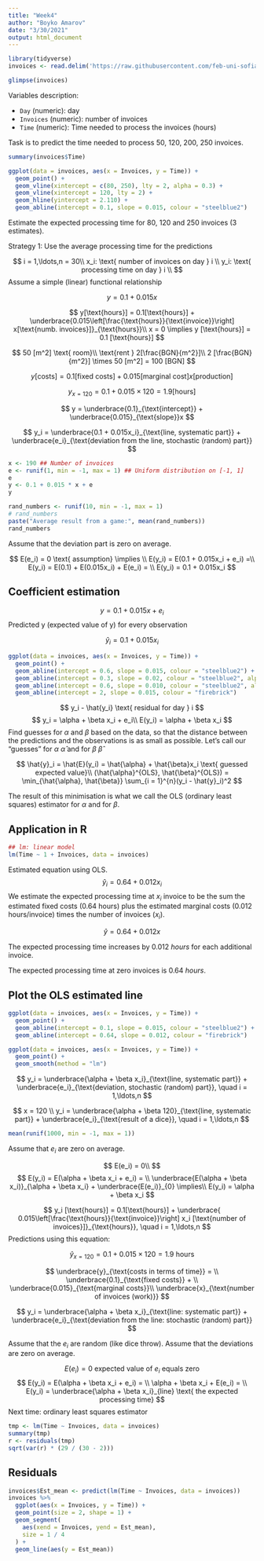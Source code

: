 ```yaml
---
title: "Week4"
author: "Boyko Amarov"
date: "3/30/2021"
output: html_document
---
```


```r
library(tidyverse)
invoices <- read.delim('https://raw.githubusercontent.com/feb-uni-sofia/econometrics2020-solutions/master/data/invoices.txt')
```


```r
glimpse(invoices)
```

Variables description:

- `Day` (numeric): day
- `Invoices` (numeric): number of invoices
- `Time` (numeric): Time needed to process the invoices (hours)

Task is to predict the time needed to process 50, 120, 200, 250 invoices.

```r
summary(invoices$Time)
```


```r
ggplot(data = invoices, aes(x = Invoices, y = Time)) + 
  geom_point() +
  geom_vline(xintercept = c(80, 250), lty = 2, alpha = 0.3) +
  geom_vline(xintercept = 120, lty = 2) +
  geom_hline(yintercept = 2.110) +
  geom_abline(intercept = 0.1, slope = 0.015, colour = "steelblue2")
```

Estimate the expected processing time for 80, 120 and 250 invoices (3 estimates).

Strategy 1: Use the average processing time for the predictions

$$
i = 1,\ldots,n = 30\\
x_i: \text{ number of invoices on day } i \\
y_i: \text{ processing time on day } i \\
$$
Assume a simple (linear) functional relationship

$$
y = 0.1 + 0.015x
$$



$$
y[\text{hours}] = 0.1[\text{hours}] + \underbrace{0.015\left[\frac{\text{hours}}{\text{invoice}}\right] x[\text{numb. invoices}]}_{\text{hours}}\\
x = 0 \implies y [\text{hours}] = 0.1 [\text{hours}]
$$


$$
50 [m^2] \text{ room}\\
\text{rent } 2[\frac{BGN}{m^2}]\\
2 [\frac{BGN}{m^2}] \times 50 [m^2] = 100 [BGN]
$$

$$
y[\text{costs}] = 0.1[\text{fixed costs}] + 0.015[\text{marginal cost}]x[\text{production}]
$$

$$
y_{x = 120} = 0.1 + 0.015 \times 120 = 1.9 [\text{hours}]
$$

$$
y = \underbrace{0.1}_{\text{intercept}} + \underbrace{0.015}_{\text{slope}}x
$$

$$
y_i  = \underbrace{0.1 + 0.015x_i}_{\text{line, systematic part}} + \underbrace{e_i}_{\text{deviation from the line, stochastic (random) part}}
$$


```r
x <- 190 ## Number of invoices
e <- runif(1, min = -1, max = 1) ## Uniform distribution on [-1, 1]
e
y <- 0.1 + 0.015 * x + e
y
```

```r
rand_numbers <- runif(10, min = -1, max = 1)
# rand_numbers
paste("Average result from a game:", mean(rand_numbers))
rand_numbers
```

Assume that the deviation part is zero on average.

$$
E(e_i) = 0 \text{ assumption} \implies \\
E(y_i) = E(0.1 + 0.015x_i + e_i) =\\ 
E(y_i) = E(0.1) + E(0.015x_i) + E(e_i) = \\
E(y_i) = 0.1 + 0.015x_i
$$

## Coefficient estimation

$$
y = 0.1 + 0.015x + e_i
$$
Predicted y (expected value of y) for every observation

$$
\hat{y}_i = 0.1 + 0.015x_i
$$

```r
ggplot(data = invoices, aes(x = Invoices, y = Time)) + 
  geom_point() +
  geom_abline(intercept = 0.6, slope = 0.015, colour = "steelblue2") +
  geom_abline(intercept = 0.3, slope = 0.02, colour = "steelblue2", alpha = 0.5) +
  geom_abline(intercept = 0.6, slope = 0.010, colour = "steelblue2", alpha = 0.5) +
  geom_abline(intercept = 2, slope = 0.015, colour = "firebrick")
```


$$
y_i - \hat{y_i} \text{ residual for day } i
$$
$$
y_i = \alpha + \beta x_i + e_i\\
E(y_i) = \alpha + \beta x_i
$$
Find guesses for $\alpha$ and $\beta$ based on the data, so that the distance between
the predictions and the observations is as small as possible. Let's call our
"guesses" for $\alpha$ $\hat{\alpha}$ and for $\beta$ $\hat{\beta}$

$$
\hat{y}_i = \hat{E}(y_i) = \hat{\alpha} + \hat{\beta}x_i \text{ guessed expected value}\\
(\hat{\alpha}^{OLS}, \hat{\beta}^{OLS}) = \min_{\hat{\alpha}, \hat{\beta}} \sum_{i = 1}^{n}(y_i - \hat{y}_i)^2
$$

The result of this minimisation is what we call the OLS (ordinary least squares) estimator for $\alpha$ and for $\beta$.

## Application in R

```r
## lm: linear model
lm(Time ~ 1 + Invoices, data = invoices)
```

Estimated equation using OLS.
$$
\hat{y}_i =  0.64 + 0.012 x_i
$$
We estimate the expected processing time at $x_i$ invoice to be the sum the estimated fixed costs (0.64 hours) plus the estimated marginal costs (0.012 hours/invoice) times the number of invoices ($x_i$).

$$
\hat{y} =  0.64 + 0.012 x
$$

The expected processing time increases by 0.012 *hours* for each additional invoice.

The expected processing time at zero invoices is 0.64 _hours_.

## Plot the OLS estimated line

```r
ggplot(data = invoices, aes(x = Invoices, y = Time)) + 
  geom_point() +
  geom_abline(intercept = 0.1, slope = 0.015, colour = "steelblue2") +
  geom_abline(intercept = 0.64, slope = 0.012, colour = "firebrick")
```
```r
ggplot(data = invoices, aes(x = Invoices, y = Time)) + 
  geom_point() +
  geom_smooth(method = "lm")
```

$$
y_i = \underbrace{\alpha + \beta x_i}_{\text{line, systematic part}} + \underbrace{e_i}_{\text{deviation, stochastic (random) part}}, \quad i = 1,\ldots,n
$$


$$
x = 120 \\
y_i = \underbrace{\alpha + \beta 120}_{\text{line, systematic part}} + \underbrace{e_i}_{\text{result of a dice}}, \quad i = 1,\ldots,n
$$
```r
mean(runif(1000, min = -1, max = 1))
```

Assume that $e_i$ are zero on average.

$$
E(e_i) = 0\\
$$
$$
E(y_i) = E(\alpha + \beta x_i + e_i) = \\
\underbrace{E(\alpha + \beta x_i)}_{\alpha + \beta x_i} + \underbrace{E(e_i)}_{0} \implies\\
E(y_i) = \alpha + \beta x_i
$$








$$
y_i [\text{hours}] = 0.1[\text{hours}] + \underbrace{
0.015\left[\frac{\text{hours}}{\text{invoice}}\right] x_i [\text{number of invoices}]}_{\text{hours}},
\quad i = 1,\ldots,n
$$
Predictions using this equation:

$$
\hat{y}_{x = 120} = 0.1 + 0.015 \times 120 = 1.9 \text{ hours}
$$

$$
\underbrace{y}_{\text{costs in terms of time}} = \\ 
\underbrace{0.1}_{\text{fixed costs}} + \\
\underbrace{0.015}_{\text{marginal costs}}\\ \underbrace{x}_{\text{number of invoices (work)}}
$$

$$
y_i = \underbrace{\alpha + \beta x_i}_{\text{line: systematic part}} + \underbrace{e_i}_{\text{deviation from the line: stochastic (random) part}}
$$

Assume that the $e_i$ are random (like dice throw). Assume that the deviations are zero on average.

$$
E(e_i) = 0 \text{ expected value of } e_i \text{ equals zero}
$$
$$
E(y_i) = E(\alpha + \beta x_i + e_i) = \\
\alpha + \beta x_i + E(e_i) = \\
E(y_i) = \underbrace{\alpha + \beta x_i}_{line} \text{ the expected processing time}
$$
Next time: ordinary least squares estimator



```r
tmp <- lm(Time ~ Invoices, data = invoices)
summary(tmp)
r <- residuals(tmp)
sqrt(var(r) * (29 / (30 - 2)))
```


<!-- Strategy 1: use the observed value for 120 invoices (2.5 h) as a prediction -->
<!-- Strategy 2: use the (daily) average processing time (this will overestimate low work loads (low number of invoices) and will underestimate high work loads, because there is an increasing  -->
<!-- pattern in the data: high work loads are associated with longer work time). -->

<!-- Strategy 3: use the average time to process one invoice? -->



<!-- $$ -->
<!-- y_i = \alpha + \beta x_i, \quad i = 1,\ldots,n\\ -->
<!-- \alpha = 0, \beta = 0.015\\ -->
<!-- y_i = 0 + 0.015 x_i \text{ (blue line)} -->
<!-- $$ -->
<!-- $$ -->
<!-- \text{Estimated time to process 120 invoices}\\ -->
<!-- \hat{y}_{x = 120} = 0 + 0.015 \times 120 = 1.8 \text{ hours} -->
<!-- $$ -->

<!-- $$ -->
<!-- y_i = \underbrace{\alpha + \beta x_i}_{\text{line/systematic part}} + \underbrace{e_i}_{\text{deviation from the line, stochastic (random) part}} -->
<!-- $$ -->
<!-- Assumptions about $e_i$, we assume that the deviations are zero on average. -->

<!-- $$ -->
<!-- E(e_i) = 0 \text{ zero on average} -->
<!-- $$ -->
<!-- $$ -->
<!-- \hat{y} = \alpha + \beta x -->
<!-- $$ -->

<!-- ## OLS estimator -->

<!-- Usd the *O*rdinary *L*east *S*quares estimator to find "guesses" for alpha and beta. -->

<!-- ```{r} -->
<!-- ## lm: linear model -->
<!-- fit <- lm(Time ~ 1 + Invoices, data = invoices) -->
<!-- fit -->
<!-- ``` -->

<!-- $$ -->
<!-- \hat{\alpha} = 0.64 {\text{ OLS guess for } \alpha }\\ -->
<!-- \hat{\beta} = 0.011 {\text{ OLS guess for } \beta} \\ -->
<!-- \hat{y} = \hat{\alpha} + \hat{\beta}x\\ -->
<!-- \hat{y} = 0.64 + 0.011x \text{ OLS guess for the equation}\\ -->
<!-- \hat{y}_{x = 120} = 0.64 + 0.011 \times 120 = 1.96 \text{ hours} -->
<!-- $$ -->
<!-- $$ -->

<!-- y_i [\text{hours}] = \alpha [\text{hours}] + \beta\left[\frac{\text{hours}}{\text{invoice}}\right] x_i [\text{Number of invoices}] + e_i [\text{hours}] -->
<!-- $$ -->

## Residuals

```r
invoices$Est_mean <- predict(lm(Time ~ Invoices, data = invoices))
invoices %>%
  ggplot(aes(x = Invoices, y = Time)) +
  geom_point(size = 2, shape = 1) +
  geom_segment(
    aes(xend = Invoices, yend = Est_mean),
    size = 1 / 4
  ) +
  geom_line(aes(y = Est_mean))
```
